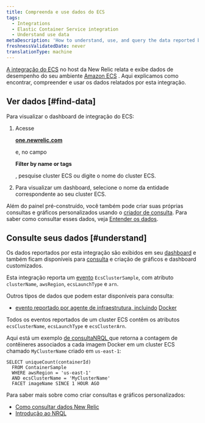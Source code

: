 ```yaml
---
title: Compreenda e use dados do ECS
tags:
  - Integrations
  - Elastic Container Service integration
  - Understand use data
metaDescription: 'How to understand, use, and query the data reported by New Relic''s Amazon ECS on-host integration.'
freshnessValidatedDate: never
translationType: machine
---
```


[A integração do ECS](/docs/introduction-amazon-ecs-integration) no host da New Relic relata e exibe dados de desempenho do seu ambiente [Amazon ECS](https://docs.aws.amazon.com/ecs/index.html) . Aqui explicamos como encontrar, compreender e usar os dados relatados por esta integração.

## Ver dados [#find-data]

Para visualizar o dashboard de integração do ECS:

1. Acesse

   <DoNotTranslate>**[one.newrelic.com](https://one.newrelic.com/all-capabilities)**</DoNotTranslate>

   e, no campo

   <DoNotTranslate>**Filter by name or tags**</DoNotTranslate>

   , pesquise cluster ECS ou digite o nome do cluster ECS.

2. Para visualizar um dashboard, selecione o nome da entidade correspondente ao seu cluster ECS.

Além do painel pré-construído, você também pode criar suas próprias consultas e gráficos personalizados usando o [criador de consulta](/docs/chart-builder/use-chart-builder/get-started/introduction-chart-builder). Para saber como consultar esses dados, veja [Entender os dados](#understand).

## Consulte seus dados [#understand]

Os dados reportados por esta integração são exibidos em seu [dashboard](#find-data) e também ficam disponíveis para [consulta](/docs/using-new-relic/data/understand-data/query-new-relic-data) e criação de gráficos e dashboard customizados.

Esta integração reporta um [evento](/docs/using-new-relic/data/understand-data/new-relic-data-types#events-new-relic) `EcsClusterSample`, com atributo `clusterName`, `awsRegion`, `ecsLaunchType` e `arn`.

Outros tipos de dados que podem estar disponíveis para consulta:

* [evento reportado por agente de infraestrutura, incluindo](/docs/infrastructure/manage-your-data/data-instrumentation/default-infrastructure-events) [Docker](/docs/infrastructure/install-configure-manage-infrastructure/docker-installation/docker-instrumentation-infrastructure#docker-data)

Todos os eventos reportados de um cluster ECS contêm os atributos `ecsClusterName`, `ecsLaunchType` e `ecsClusterArn`.

Aqui está um exemplo [de consultaNRQL ](/docs/query-data/nrql-new-relic-query-language/getting-started/introduction-nrql)que retorna a contagem de contêineres associados a cada imagem Docker em um cluster ECS chamado `MyClusterName` criado em `us-east-1`:

```
SELECT uniqueCount(containerId) 
  FROM ContainerSample 
  WHERE awsRegion = 'us-east-1' 
  AND ecsClusterName = 'MyClusterName' 
  FACET imageName SINCE 1 HOUR AGO
```

Para saber mais sobre como criar consultas e gráficos personalizados:

* [Como consultar dados New Relic](/docs/using-new-relic/data/understand-data/query-new-relic-data)
* [Introdução ao NRQL](/docs/query-data/nrql-new-relic-query-language/getting-started/introduction-nrql)